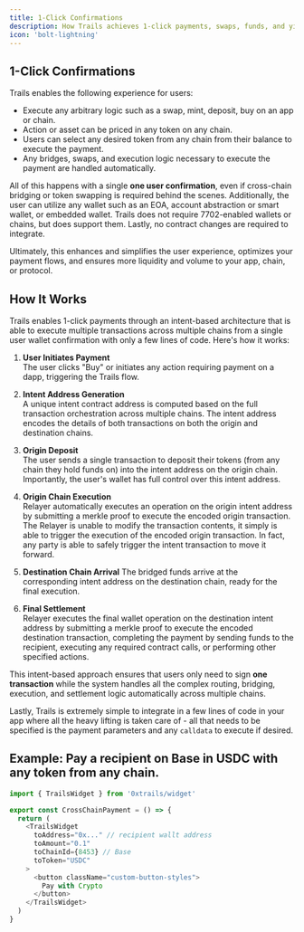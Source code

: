 ```yaml
---
title: 1-Click Confirmations
description: How Trails achieves 1-click payments, swaps, funds, and yield opportunities leveraging any token from any chain for arbitrary executions.
icon: 'bolt-lightning'
---
```


## 1-Click Confirmations

Trails enables the following experience for users:

- Execute any arbitrary logic such as a swap, mint, deposit, buy on an app or chain.
- Action or asset can be priced in any token on any chain.
- Users can select any desired token from any chain from their balance to execute the payment.
- Any bridges, swaps, and execution logic necessary to execute the payment are handled automatically.

All of this happens with a single **one user confirmation**, even if cross-chain bridging or token swapping is required behind the scenes. Additionally, the user can utilize any wallet such as an EOA, account abstraction or
smart wallet, or embedded wallet. Trails does not require 7702-enabled wallets or chains, but does support them. Lastly, no contract changes are required to integrate.

Ultimately, this enhances and simplifies the user experience, optimizes your payment flows, and ensures more liquidity and volume to your app, chain, or protocol.

## How It Works

Trails enables 1-click payments through an intent-based architecture that is able to execute multiple transactions across multiple chains from a single user wallet confirmation with only a few lines of code. Here's how it works:

1. **User Initiates Payment**  
   The user clicks "Buy" or initiates any action requiring payment on a dapp, triggering the Trails flow.

2. **Intent Address Generation**  
   A unique intent contract address is computed based on the full transaction orchestration across multiple chains. The intent address encodes the details of both transactions on both the origin and destination
   chains.

3. **Origin Deposit**  
   The user sends a single transaction to deposit their tokens (from any chain they hold funds on) into the intent address on the origin chain. Importantly, the user's wallet has full control over this intent address.

4. **Origin Chain Execution**  
   Relayer automatically executes an operation on the origin intent address by submitting a merkle proof to execute the encoded origin transaction. The Relayer is unable to modify
   the transaction contents, it simply is able to trigger the execution of the encoded origin transaction. In fact, any party is able to safely trigger the intent transaction to move it forward.

5. **Destination Chain Arrival** 
   The bridged funds arrive at the corresponding intent address on the destination chain, ready for the final execution.

6. **Final Settlement**  
   Relayer executes the final wallet operation on the destination intent address by submitting a merkle proof to execute the encoded destination transaction, completing the payment by sending funds
   to the recipient, executing any required contract calls, or performing other specified actions.

This intent-based approach ensures that users only need to sign **one transaction** while the system handles all the complex routing, bridging, execution, and settlement logic automatically across multiple chains.

Lastly, Trails is extremely simple to integrate in a few lines of code in your app where all the heavy lifting is taken care of - all that needs to be specified is the payment parameters and any `calldata` to execute if desired.

## Example: Pay a recipient on Base in USDC with any token from any chain.

```ts
import { TrailsWidget } from '0xtrails/widget'

export const CrossChainPayment = () => {
  return (
    <TrailsWidget
      toAddress="0x..." // recipient wallt address
      toAmount="0.1"
      toChainId={8453} // Base
      toToken="USDC"
    >
      <button className="custom-button-styles">
        Pay with Crypto
      </button>
    </TrailsWidget>
  )
}
```